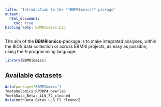 ```yaml
---
title: "Introduction to the **BBMRIomics** package"
output: 
  html_document:
    toc: true
bibliography: BBMRIomics.bib
---
```


The aim of the **BBMRIomics**-package is to make integrated analyses,
within the BIOS data collection or across BBMRI projects, as easy as
possible, using the `R`-programming language.


```r
library(BBMRIomics)
```

## Available datasets ##


```r
data(package="BBMRIomics")
?metabolomics_RP3RP4_overlap
?methData_Betas_LLS_F2_cleaned
data(methData_Betas_LLS_F2_cleaned)
```
